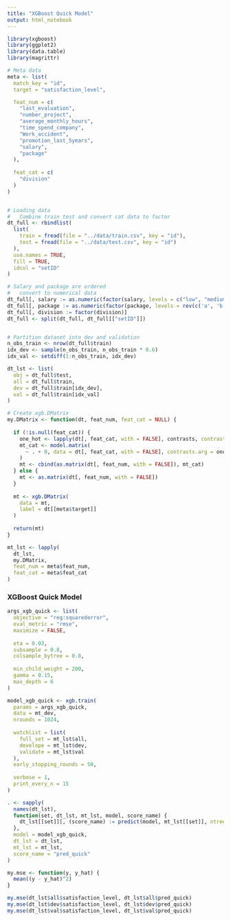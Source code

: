 ```yaml
---
title: "XGBoost Quick Model"
output: html_notebook
---
```


```r
library(xgboost)
library(ggplot2)
library(data.table)
library(magrittr)
```


```r
# Meta data
meta <- list(
  match_key = "id",
  target = "satisfaction_level",

  feat_num = c(
    "last_evaluation", 
    "number_project", 
    "average_monthly_hours", 
    "time_spend_company",
    "Work_accident",
    "promotion_last_5years",
    "salary",
    "package"
  ),
  
  feat_cat = c(
    "division"
  )
)


# Loading data
#   Combine train test and convert cat data to factor
dt_full <- rbindlist(
  list(
    train = fread(file = "../data/train.csv", key = "id"),
    test = fread(file = "../data/test.csv", key = "id")
  ),
  use.names = TRUE, 
  fill = TRUE, 
  idcol = "setID"
)
```



```r
# Salary and package are ordered
#   convert to numerical data
dt_full[, salary := as.numeric(factor(salary, levels = c("low", "medium", "high"), ordered = TRUE))]
dt_full[, package := as.numeric(factor(package, levels = rev(c('a', 'b', 'c', 'd', 'e')), ordered = TRUE))]
dt_full[, division := factor(division)]
dt_full <- split(dt_full, dt_full[["setID"]])


# Partition dataset into dev and validation
n_obs_train <- nrow(dt_full$train)
idx_dev <- sample(n_obs_train, n_obs_train * 0.6)
idx_val <- setdiff(1:n_obs_train, idx_dev)

dt_lst <- list(
  obj = dt_full$test,
  all = dt_full$train,
  dev = dt_full$train[idx_dev],
  val = dt_full$train[idx_val]
)
```



```r
# Create xgb.DMatrix
my.DMatrix <- function(dt, feat_num, feat_cat = NULL) {
  
  if (!is.null(feat_cat)) {
    one_hot <- lapply(dt[, feat_cat, with = FALSE], contrasts, contrasts = FALSE)
    mt_cat <- model.matrix(
      ~ . + 0, data = dt[, feat_cat, with = FALSE], contrasts.arg = one_hot
    )
    mt <- cbind(as.matrix(dt[, feat_num, with = FALSE]), mt_cat)
  } else {
    mt <- as.matrix(dt[, feat_num, with = FALSE])
  }
  
  mt <- xgb.DMatrix(
    data = mt,
    label = dt[[meta$target]]
  )
  
  return(mt)
}

mt_lst <- lapply(
  dt_lst,
  my.DMatrix,
  feat_num = meta$feat_num,
  feat_cat = meta$feat_cat
)
```

### XGBoost Quick Model

```r
args_xgb_quick <- list(
  objective = "reg:squarederror",
  eval_metric = "rmse",
  maximize = FALSE,
  
  eta = 0.03,
  subsample = 0.8,
  colsample_bytree = 0.8,
  
  min_child_weight = 200,
  gamma = 0.15,
  max_depth = 6
)

model_xgb_quick <- xgb.train(
  params = args_xgb_quick,
  data = mt_dev,
  nrounds = 1024,
  
  watchlist = list(
    full_set = mt_lst$all,
    develope = mt_lst$dev,
    validate = mt_lst$val
  ),
  early_stopping_rounds = 50,
  
  verbose = 1,
  print_every_n = 15
)
```

```r
. <- sapply(
  names(dt_lst),
  function(set, dt_lst, mt_lst, model, score_name) {
    dt_lst[[set]][, (score_name) := predict(model, mt_lst[[set]], ntreelimit = model$best_ntreelimit)]
  },
  model = model_xgb_quick,
  dt_lst = dt_lst,
  mt_lst = mt_lst,
  score_name = "pred_quick"
)

my.mse <- function(y, y_hat) {
  mean((y - y_hat)^2)
}

my.mse(dt_lst$all$satisfaction_level, dt_lst$all$pred_quick)
my.mse(dt_lst$dev$satisfaction_level, dt_lst$dev$pred_quick)
my.mse(dt_lst$val$satisfaction_level, dt_lst$val$pred_quick)
```

